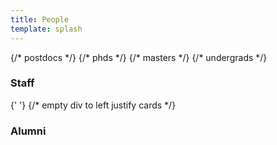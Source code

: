 ```yaml
---
title: People
template: splash
---
```



<div class="person-grid">
  <CardGrid>
    <Person
      photo="hyaejino"
      title="Jean Oh"
      href="https://www.cs.cmu.edu/~./jeanoh/"
      description="Director / Faculty"
    />
    <Person
      photo="jmf1"
      title="Jon Francis"
      href="https://www.linkedin.com/in/jonmfrancis/"
      description="Adjunct Faculty / Sr. Research Scientist, Bosch Center for AI"
    />
    {/* postdocs */}
    <Person
      photo="ushin"
      title="Ukcheol Shin"
      href="https://ukcheolshin.github.io/"
      description="Postdoc"
    />
    {/* phds */}
    <Person
      photo="pschalde"
      title="Peter Schaldenbrand"
      href="https://pschaldenbrand.github.io/"
      description="PhD Student"
    />
    <Person
      photo="ingridn"
      title="Ingrid Navarro"
      href="https://navars.xyz/"
      description="PhD Student"
    />
    <Person
      photo="bstoler"
      title="Ben Stoler"
      href="https://benstoler.com/"
      description="PhD Student"
    />
    <Person
      photo="sunyuw"
      title="Sunyu Wang"
      href="https://www.ri.cmu.edu/ri-people/sunyu-wang/"
      description="PhD Student"
    />
    <Person
      photo="uyoo"
      title="Uksang Yoo"
      href="https://uksangyoo.github.io/"
      description="PhD Student"
    />
    <Person
      photo="eliotx"
      title="Eliot Xing"
      href="https://etaoxing.com/"
      description="PhD Student"
    />
    <Person
      photo="abucker"
      title="Arthur Bucker"
      href="https://arthurfenderbucker.github.io/"
      description="PhD Student"
    />
    <Person
      photo="vihaanm"
      title="Vihaan Misra"
      href="https://vihaanmisra.com/"
      description="PhD Student"
    />
    <Person
      photo="zhixuan2"
      title="Zhixuan Liu"
      href="https://ariannaliu.github.io/"
      description="PhD Student"
    />
    <Person
      photo="portegak"
      title="Pablo Ortega Kral"
      href="https://www.ri.cmu.edu/ri-people/pablo-ortega-kral/"
      description="PhD Student"
    />
    <Person
      photo="feiyuz"
      title="Feiyu (Gavin) Zhu"
      href="https://zfy0314.github.io/"
      description="PhD Student"
    />
    {/* masters */}
    <Person
      photo="haokunz"
      title="Haokun Zhu"
      href="https://zwandering.github.io/"
      description="Masters Student"
    />
    <Person
      photo="chengyaz"
      title="Chengyang Zhao"
      href="https://chengyzhao.github.io/"
      description="Masters Student"
    />
    {/* undergrads */}
    <Person
      title="Juliet Yang"
      href="https://www.linkedin.com/in/juliet-yang/"
      description="Undergrad Student"
    />
    <Person
      title="Lorie Chen"
      href="https://www.linkedin.com/in/lorie-chen-lovvipop/"
      description="Undergrad Student"
    />
  </CardGrid>
</div>

### Staff

<div class="person-grid">
  <CardGrid>
    <Person
      photo="hpark3"
      title="Hyun Woo Park"
      href="https://www.linkedin.com/in/hyunparke/"
      description="Robotics Designer, Research Associate III"
    />
    <Person
      photo="acanovil"
      title="Alonso Cano"
      href="https://acanvil.com/"
      description="Research Associate I"
    />
    <Person
      photo="chan"
      title="Huichan Seo"
      href="https://www.linkedin.com/in/huichan-seo-443173265/"
      description="Research Associate I"
    />
    <div style="min-height: 0 !important;"></div>{' '}
    {/* empty div to left justify cards */}
  </CardGrid>
</div>

### Alumni

<div class="person-grid-alumni">
  <CardGrid>
  <LinkCard
      title="Seonmi Park"
      href=""
      description="Visiting PhD Student, GIST, Korea"
    />
    <LinkCard
      title="Almutwakel Hassan"
      href="https://www.linkedin.com/in/almutwakel/"
      description="BS AI 2025"
    />
    <LinkCard
      title="Vernon Luk"
      href="https://www.linkedin.com/in/vluk/"
      description="BS Stats & ML and AI 2024"
    />
    <LinkCard
      title="Andrew Hundt"
      href="https://ahundt.github.io/"
      description="Postdoc"
    />
    <LinkCard
      title="Tanmay Shankar"
      href="https://tanmayshankar.github.io/"
      description="RI PhD 2024 &#8226; Next: RAI Institute"
    />
    <LinkCard
      title="Pragna Mannam"
      href="https://www.linkedin.com/in/pmannam/"
      description="RI PhD 2024"
    />
    <LinkCard
      title="Yuning Wu"
      href="https://ice-5.github.io/"
      description="Computational Design PhD 2024"
    />
    <LinkCard
      title="Junsu Kim"
      href="https://www.linkedin.com/in/joonsu0109/"
      description="Visiting Student 2024, MS AI at UNIST"
    />
    <LinkCard
      title="Junhee Lee"
      href="http://linkedin.com/in/junhee-lee-ab3875268/"
      description="Visiting Student 2024, MS AI at UNIST"
    />
    <LinkCard
      title="Seoi Hong"
      href="https://www.linkedin.com/in/seoi-hong-a612a7258/"
      description="Visiting Student 2024, MS AI at Dongguk"
    />
    <LinkCard
      title="Dohyun Cha"
      href=""
      description="Visiting Student 2024, MS AI at Dongguk"
    />
    <LinkCard
      title="Jungwan Woo"
      href="https://jungwanwoo.com/"
      description="Visiting Student 2024, EECS PhD at DGIST"
    />
    <LinkCard
      title="Jaeyeul Kim"
      href="https://jykim94.github.io/"
      description="Visiting Student 2024, EECS PhD at DGIST"
    />
    <LinkCard
      title="Adam Hung"
      href="https://adamhung60.github.io/"
      description="RISS 2024"
    />
    <LinkCard
      title="Ricardo Cruz"
      href="https://www.linkedin.com/in/rcruz02/"
      description="RISS 2024"
    />
    <LinkCard
      title="Tai Inui"
      href="https://www.linkedin.com/in/almutwakel/"
      description="Visiting Student 2024, BS ME at Waseda University"
    />
    <LinkCard
      title="Tanmay Agarwal"
      href="https://www.linkedin.com/in/tanmay98/"
      description="RI MRSD 2025 &#8226; Next: Skild AI"
    />
    <LinkCard
      title="Lia Coleman"
      href="https://www.linkedin.com/in/liacole/"
      description="RI MSR (incomplete) 2024 &#8226; Next: Modyfi"
    />
    <LinkCard
      title="Beverley-Claire Okogwu"
      href="https://www.linkedin.com/in/beverley-claire-okogwu-852383178/"
      description="RI MSR 2024 &#8226; Next: Oracle"
    />
    <LinkCard
      title="Jung Hoon (Sam) Park"
      href="https://www.linkedin.com/in/sjhpark/"
      description="MechE MSME 2024 &#8226; Next: Verdant Robotics"
    />
    <LinkCard
      title="Lawrence Chen"
      href="https://lawrencedchen.com/"
      description="CSD MSCS 2024 &#8226; Next: TikTok"
    />
    <LinkCard
      title="Natasha Mutangana"
      href="http://linkedin.com/in/natasha-mutangana/"
      description="Visting Student 2024, MS AIE at CMU-Africa"
    />
    <LinkCard
      title="Chaitanya Chawla"
      href="https://chaitanya1chawla.github.io/"
      description="Visting Student 2023 &#8226; Next: RI MSR at CMU"
    />
    <LinkCard
      title="Ziven Lopez"
      href="https://www.zivenlopez.com/"
      description="RISS 2023"
    />
    <LinkCard
      title="Allen Chang"
      href="https://www.cylumn.com/"
      description="RISS 2023 &#8226; Next: CIS PhD at UPenn"
    />
    <LinkCard
      title="Pablo Ortega Kral"
      href="https://www.ri.cmu.edu/ri-people/pablo-ortega-kral/"
      description="RISS 2023 &#8226; Next: RI PhD at CMU"
    />
    <LinkCard
      title="Soonmin Hwang"
      href="https://soonminhwang.github.io/"
      description="Postdoc 2023 &#8226; Next: Assistant Professor at Hanyang University"
    />
    <LinkCard
      title="Meghdeep Jana"
      href="https://www.linkedin.com/in/megh/"
      description="MechE MSME 2023 &#8226; Next: Pebble"
    />
    <LinkCard
      title="Vihaan Misra"
      href="https://vihaanmisra.com/"
      description="RISS 2022 &#8226; Next: RI PhD at CMU"
    />
    <LinkCard
      title="Jimin Sun"
      href="https://www.linkedin.com/in/jimin-sun-92a372140/"
      description="LTI MS 2023 &#8226; Next: LTI PhD at CMU"
    />
    <LinkCard
      title="Jon Francis"
      href="https://www.linkedin.com/in/jonmfrancis/"
      description="LTI PhD 2022 &#8226; Next: Bosch Center for AI"
    />
    <LinkCard
      title="Xuning Yang"
      href="https://www.xuningyang.com/"
      description="RI PhD 2022 &#8226; Next: Nvidia"
    />
    <LinkCard
      title="Xinjie (Abby) Yao"
      href=""
      description="RI MSR 2022 &#8226; Next: Nvidia"
    />
    <LinkCard
      title="Mayank Mali"
      href="https://www.linkedin.com/in/mayank-mali/"
      description="CSD MSCS 2022"
    />
    <LinkCard
      title="Nariaki Kitamura"
      href="https://www.linkedin.com/in/nariaki-kitamura-41594039/"
      description="Visiting Researcher 2022 &#8226; Next: Komatsu"
    />
    <LinkCard
      title="Sam Shum"
      href="https://www.linkedin.com/in/sam-shum/"
      description="Research Associate II 2021 &#8226; Next: NREC"
    />
    <LinkCard
      title="Dapeng (Eagle) Zhao"
      href="https://www.linkedin.com/in/dapengzhao/"
      description="RI MSR 2021 &#8226; Next: Milwaukee Tool"
    />
    <LinkCard
      title="Advaith Sethuraman"
      href="https://www.advaiths.com/"
      description="BS ECE 2021 &#8226; Next: Robotics PhD at UMich"
    />
    <LinkCard
      title="Zhixuan Liu"
      href="https://ariannaliu.github.io/"
      description="RISS 2021 &#8226; Next: RI MSR at CMU"
    />
    <LinkCard
      title="Shaunak Halbe"
      href="https://shaunak27.github.io/"
      description="RISS 2021 &#8226; Next: ML PhD at Georgia Tech"
    />
    <LinkCard
      title="Zhanxin Wu"
      href="https://zhanxinwu.com/"
      description="RISS 2021 &#8226; Next: CS PhD at Cornell"
    />
    <LinkCard
      title="Hyeonwoo Yu"
      href="https://bogus2000.github.io/"
      description="Postdoc 2021 &#8226; Next: Assistant Professor at UNIST"
    />
    <LinkCard title="Felix Labelle" href="" description="LTI MS 2021" />
    <LinkCard
      title="Xiaopeng (Vincent) Lu"
      href="https://www.linkedin.com/in/vincentlu073/"
      description="LTI MS 2021"
    />
    <LinkCard
      title="Jiyoung Ohn"
      href="https://www.linkedin.com/in/jiyoungohn/"
      description="Design MDes 2021 &#8226; Next: Palantir"
    />
    <LinkCard
      title="Jisoo Shon"
      href="https://www.linkedin.com/in/jisooshon/"
      description="Design MDes 2021 &#8226; Next: Visa"
    />
    <LinkCard
      title="Fei (Felix) Lu"
      href="https://www.linkedin.com/in/fei-felix-lu-02003b1a3/"
      description="ME MS 2020 &#8226; Next: OffWorld"
    />
    <LinkCard
      title="Xin Shen"
      href="https://www.linkedin.com/in/sx1992/"
      description="ME MS 2020 &#8226; Next: Amazon"
    />
    <LinkCard
      title="Aarati Noronha"
      href="https://www.linkedin.com/in/aaratinoronha/"
      description="ME MS 2020 &#8226; Next: Realtime Robotics"
    />
    <LinkCard
      title="Xinyu Wang"
      href="https://openreview.net/profile?id=~Xinyu_Wang1"
      description="LTI MS 2020"
    />
    <LinkCard
      title="Kyungdon Joo"
      href="https://unist.info/?page_id=194"
      description="Postdoc 2020 &#8226; Next: Assistant Professor at UNIST"
    />
    <LinkCard
      title="Hae-Gon Jeon"
      href="https://sites.google.com/site/hgjeoncv/team"
      description="Postdoc 2020 &#8226; Next: Assistant Professor at GIST"
    />
    <LinkCard
      title="Junjiao Tian"
      href="https://www.linkedin.com/in/junjiao-tian-42b9758a/"
      description="RI MSR 2019 &#8226; Next: Robotics PhD at Georgia Tech"
    />
    <LinkCard
      title="Yeeho Song"
      href="https://www.linkedin.com/in/yeeho-song-03422675/"
      description="RI MSR 2019 &#8226; Next: RI PhD at CMU"
    />
    <LinkCard
      title="Sunghoon Im"
      href="https://sunghoonim.github.io/"
      description="Visiting Scholar 2019 &#8226; Next: Assistant Professor at DGIST"
    />
    <LinkCard
      title="Kyunghyun Lee"
      href="https://kyunghyunlee.github.io/"
      description="Visiting Scholar 2019, PhD Student at KAIST"
    />
    <LinkCard
      title="Byeong-Uk Lee"
      href="https://sites.google.com/view/bulee/"
      description="Visiting Scholar 2019, PhD Student at KAIST"
    />
    <LinkCard
      title="Shuhan Yang"
      href="https://www.linkedin.com/in/shuhany/"
      description="ME MSTV 2019"
    />
    <LinkCard
      title="Balarama Buddharaju"
      href="https://www.linkedin.com/in/balaramb/"
      description="ME MSCD 2019"
    />
    <LinkCard
      title="Brandon Trabucco"
      href="https://btrabuc.co/"
      description="RISS 2018 &#8226; Next: MLD PhD at CMU"
    />
    <LinkCard
      title="Satyen Rajpal"
      href="https://www.linkedin.com/in/satyen-rajpal/"
      description="ME MSCD 2018 &#8226; Next: Argo AI"
    />
    <LinkCard
      title="Jagjeet Singh"
      href="https://www.linkedin.com/in/jagjeet-singh/"
      description="ME ME 2018 &#8226; Next: Argo AI"
    />
    <LinkCard
      title="Krishna Toshniwal"
      href="https://www.linkedin.com/in/krishnatoshniwal/"
      description="ME MSCD 2018"
    />
    <LinkCard
      title="Pranav Dheram"
      href="https://www.linkedin.com/in/pranav-dheram/"
      description="LTI MS 2018 &#8226; Next: Amazon"
    />
    <LinkCard
      title="Chris Hazard"
      href="https://www.linkedin.com/in/christopher-hazard-5553881b3/"
      description="RI MSR 2018 &#8226; Next: NREC"
    />
    <LinkCard
      title="Sz-Rung Shiang"
      href="https://sr-shiang.weebly.com/"
      description="LTI MS 2017 &#8226; Next: Bloomberg Research"
    />
    <LinkCard
      title="Junjie Hu"
      href=""
      description="LTI MS 2017 &#8226; Next: LTI PhD at CMU"
    />
    <LinkCard title="Matthew Wilson" href="" description="RISS 2017" />
    <LinkCard
      title="Anirudh Vemula"
      href="https://www.linkedin.com/in/vvanirudh/"
      description="RI MS 2017 &#8226; Next: RI PhD at CMU"
    />
    <LinkCard
      title="Jie-Eun Hwang"
      href=""
      description="Visiting Scholar, Professor, Univ. of Seoul"
    />
  </CardGrid>
</div>
